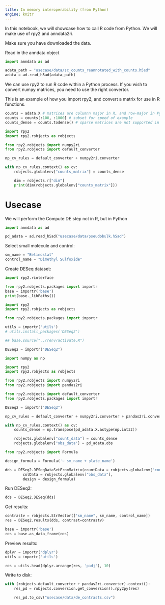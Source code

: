 ```yaml
---
title: In memory interoperability (from Python)
engine: knitr
---
```


In this notebook, we will showcase how to call R code from Python.
We will make use of rpy2 and anndata2ri.

Make sure you have downloaded the data.


Read in the anndata object
```python
import anndata as ad

adata_path = "usecase/data/sc_counts_reannotated_with_counts.h5ad"
adata = ad.read_h5ad(adata_path)
```


We can use rpy2 to run R code within a Python process.
If you wish to convert numpy matrices, you need to use the right convertor.

This is an example of how you import rpy2, and convert a matrix for use in R functions.

```python
counts = adata.X # matrices are columnn major in R, and row-major in Python
counts = counts[:100, :1000] # subset for speed of example
counts_dense = counts.todense() # sparse matrices are not supported in rpy2
```


```python
import rpy2
import rpy2.robjects as robjects

from rpy2.robjects import numpy2ri
from rpy2.robjects import default_converter

np_cv_rules = default_converter + numpy2ri.converter

with np_cv_rules.context() as cv:
    robjects.globalenv["counts_matrix"] = counts_dense

    dim = robjects.r["dim"]
    print(dim(robjects.globalenv["counts_matrix"]))
```


# Usecase

We will perform the Compute DE step not in R, but in Python

```python
import anndata as ad

pd_adata = ad.read_h5ad("usecase/data/pseudobulk.h5ad")
```

Select small molecule and control:

```python
sm_name = "Belinostat"
control_name = "Dimethyl Sulfoxide"
```

Create DESeq dataset:

```python
import rpy2.rinterface

from rpy2.robjects.packages import importr
base = importr('base')
print(base._libPaths())
```

```python

import rpy2
import rpy2.robjects as robjects

from rpy2.robjects.packages import importr

utils = importr('utils')
# utils.install_packages('DESeq2')

## base.source("../renv/activate.R")

DESeq2 = importr("DESeq2")

```

```python
import numpy as np

import rpy2
import rpy2.robjects as robjects

from rpy2.robjects import numpy2ri
from rpy2.robjects import pandas2ri

from rpy2.robjects import default_converter
from rpy2.robjects.packages import importr

DESeq2 = importr("DESeq2")

np_cv_rules = default_converter + numpy2ri.converter + pandas2ri.converter

with np_cv_rules.context() as cv:
    counts_dense = np.transpose(pd_adata.X.astype(np.int32))

    robjects.globalenv["count_data"] = counts_dense
    robjects.globalenv["obs_data"] = pd_adata.obs

```

```python
from rpy2.robjects import Formula

design_formula = Formula('~ sm_name + plate_name')

dds = DESeq2.DESeqDataSetFromMatrix(countData = robjects.globalenv["count_data"],
        colData = robjects.globalenv["obs_data"],
        design = design_formula)
```


Run DESeq2:
```python
dds = DESeq2.DESeq(dds)
```


Get results:
```python
contrastv = robjects.StrVector(["sm_name", sm_name, control_name])
res = DESeq2.results(dds, contrast=contrastv)

base = importr('base')
res = base.as_data_frame(res)
```

Preview results:
```python
dplyr = importr('dplyr')
utils = importr('utils')

res = utils.head(dplyr.arrange(res, 'padj'), 10)
```

Write to disk:
```python
with (robjects.default_converter + pandas2ri.converter).context():
    res_pd = robjects.conversion.get_conversion().rpy2py(res)

    res_pd.to_csv("usecase/data/de_contrasts.csv")
```

